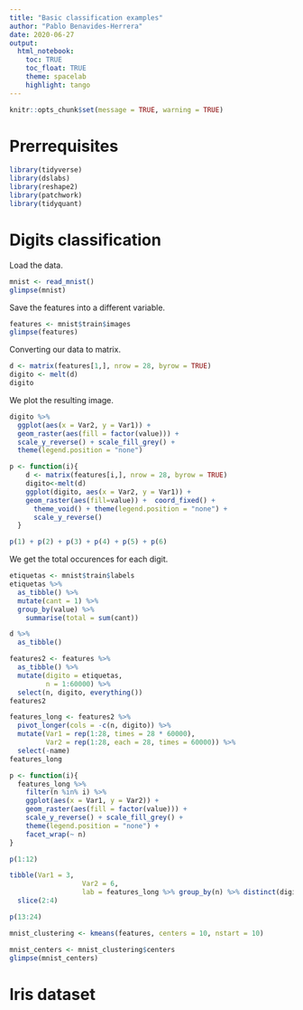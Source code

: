```yaml
---
title: "Basic classification examples"
author: "Pablo Benavides-Herrera"
date: 2020-06-27
output: 
  html_notebook:
    toc: TRUE
    toc_float: TRUE
    theme: spacelab
    highlight: tango
---
```


```r
knitr::opts_chunk$set(message = TRUE, warning = TRUE)
```

# Prerrequisites

```r
library(tidyverse)
library(dslabs)
library(reshape2)
library(patchwork)
library(tidyquant)
```

# Digits classification

Load the data.

```r
mnist <- read_mnist()
glimpse(mnist)
```

Save the features into a different variable.

```r
features <- mnist$train$images
glimpse(features)
```

Converting our data to matrix.

```r
d <- matrix(features[1,], nrow = 28, byrow = TRUE)
digito <- melt(d)
digito
```

We plot the resulting image.

```r
digito %>% 
  ggplot(aes(x = Var2, y = Var1)) +
  geom_raster(aes(fill = factor(value))) +
  scale_y_reverse() + scale_fill_grey() +
  theme(legend.position = "none")
```

```r
p <- function(i){
    d <- matrix(features[i,], nrow = 28, byrow = TRUE)
    digito<-melt(d)
    ggplot(digito, aes(x = Var2, y = Var1)) +
    geom_raster(aes(fill=value)) +  coord_fixed() +
      theme_void() + theme(legend.position = "none") +
      scale_y_reverse()
  }
```

```r
p(1) + p(2) + p(3) + p(4) + p(5) + p(6)
```

We get the total occurences for each digit.

```r
etiquetas <- mnist$train$labels 
etiquetas %>%
  as_tibble() %>% 
  mutate(cant = 1) %>%
  group_by(value) %>%
    summarise(total = sum(cant))
```

```r
d %>% 
  as_tibble()
```


```r
features2 <- features %>% 
  as_tibble() %>% 
  mutate(digito = etiquetas,
         n = 1:60000) %>% 
  select(n, digito, everything())
features2
```



```r
features_long <- features2 %>% 
  pivot_longer(cols = -c(n, digito)) %>% 
  mutate(Var1 = rep(1:28, times = 28 * 60000),
         Var2 = rep(1:28, each = 28, times = 60000)) %>%
  select(-name)
features_long
```

```r
p <- function(i){
  features_long %>% 
    filter(n %in% i) %>%
    ggplot(aes(x = Var1, y = Var2)) +
    geom_raster(aes(fill = factor(value))) +
    scale_y_reverse() + scale_fill_grey() +
    theme(legend.position = "none") + 
    facet_wrap(~ n)
}

p(1:12)
```

```r
tibble(Var1 = 3,
                  Var2 = 6,
                  lab = features_long %>% group_by(n) %>% distinct(digito) %>% pull(digito)) %>% 
  slice(2:4)
```




```r
p(13:24)
```






```r
mnist_clustering <- kmeans(features, centers = 10, nstart = 10)
```

```r
mnist_centers <- mnist_clustering$centers
glimpse(mnist_centers)
```


# Iris dataset

